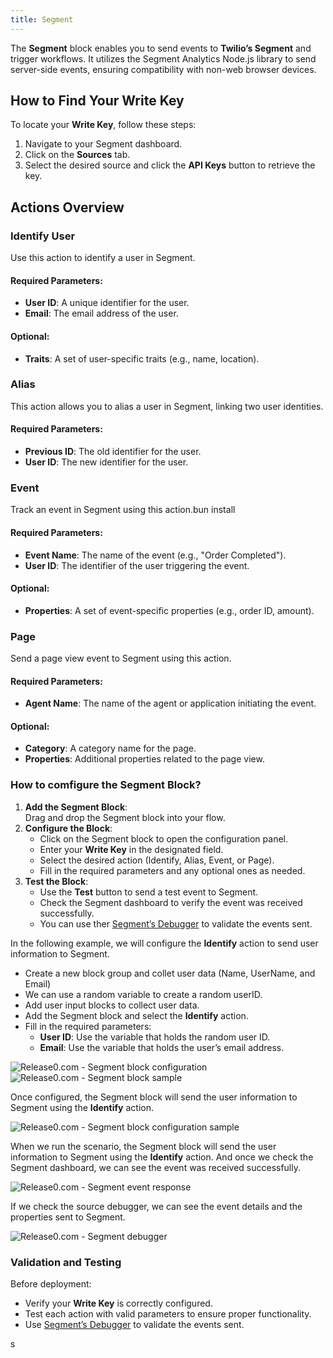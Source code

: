 ```yaml
---
title: Segment
---
```

The **Segment** block enables you to send events to **Twilio’s Segment** and trigger workflows. It utilizes the Segment Analytics Node.js library to send server-side events, ensuring compatibility with non-web browser devices.


## How to Find Your Write Key

To locate your **Write Key**, follow these steps:

1. Navigate to your Segment dashboard.
2. Click on the **Sources** tab.
3. Select the desired source and click the **API Keys** button to retrieve the key.

## Actions Overview

### Identify User
Use this action to identify a user in Segment.

#### Required Parameters:
- **User ID**: A unique identifier for the user.
- **Email**: The email address of the user.

#### Optional:
- **Traits**: A set of user-specific traits (e.g., name, location).

### Alias
This action allows you to alias a user in Segment, linking two user identities.

#### Required Parameters:
- **Previous ID**: The old identifier for the user.
- **User ID**: The new identifier for the user.


### Event
Track an event in Segment using this action.bun install

#### Required Parameters:
- **Event Name**: The name of the event (e.g., "Order Completed").
- **User ID**: The identifier of the user triggering the event.

#### Optional:
- **Properties**: A set of event-specific properties (e.g., order ID, amount).


### Page
Send a page view event to Segment using this action.

#### Required Parameters:
- **Agent Name**: The name of the agent or application initiating the event.

#### Optional:
- **Category**: A category name for the page.
- **Properties**: Additional properties related to the page view.

### How to comfigure the Segment Block?

1. **Add the Segment Block**:  
   Drag and drop the Segment block into your flow.
2. **Configure the Block**:
   - Click on the Segment block to open the configuration panel.
   - Enter your **Write Key** in the designated field.
   - Select the desired action (Identify, Alias, Event, or Page).
   - Fill in the required parameters and any optional ones as needed.
3. **Test the Block**:
   - Use the **Test** button to send a test event to Segment.
   - Check the Segment dashboard to verify the event was received successfully.
   - You can use ther [Segment’s Debugger](https://segment.com/docs/connections/sources/debugger/) to validate the events sent.

In the following example, we will configure the **Identify** action to send user information to Segment.

- Create a new block group and collet user data (Name, UserName, and Email)
- We can use a random variable to create a random userID.
- Add user input blocks to collect user data.
- Add the Segment block and select the **Identify** action.
- Fill in the required parameters:
  - **User ID**: Use the variable that holds the random user ID.
  - **Email**: Use the variable that holds the user’s email address.

<Frame style={{ maxWidth: '500px' }}>
  <img src="/images/blocks/integrations/segment/segment-config.png" alt="Release0.com - Segment block configuration" />
</Frame>

<Frame style={{ maxWidth: '800px' }}>
  <img src="/images/blocks/integrations/segment/segment-flow-sample.png" alt="Release0.com - Segment block sample" />
</Frame>

Once configured, the Segment block will send the user information to Segment using the **Identify** action.

<Frame style={{ maxWidth: '600px' }}>
  <img src="/images/blocks/integrations/segment/segment-agent-sample.png" alt="Release0.com - Segment block configuration sample" />
</Frame>

When we run the scenario, the Segment block will send the user information to Segment using the **Identify** action.
And once we check the Segment dashboard, we can see the event was received successfully.

<Frame style={{ maxWidth: '800px' }}>
  <img src="/images/blocks/integrations/segment/segment-event.png" alt="Release0.com - Segment event response" />
</Frame>

If we check the source debugger, we can see the event details and the properties sent to Segment.

<Frame style={{ maxWidth: '800px' }}>
  <img src="/images/blocks/integrations/segment/segment-source-debbuger.png" alt="Release0.com - Segment debugger" />
</Frame>






### Validation and Testing
Before deployment:
- Verify your **Write Key** is correctly configured.
- Test each action with valid parameters to ensure proper functionality.
- Use [Segment’s Debugger](https://segment.com/docs/connections/sources/debugger/) to validate the events sent.

s